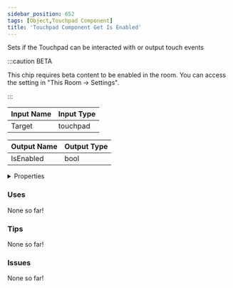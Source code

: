 ```yaml
---
sidebar_position: 652
tags: [Object,Touchpad Component]
title: 'Touchpad Component Get Is Enabled'
---
```


Sets if the Touchpad can be interacted with or output touch events

:::caution BETA

This chip requires beta content to be enabled in the room. You can access the setting in "This Room -> Settings".

:::


<EsbSvg />

| Input Name | Input Type |
|-----------|-----------|
| Target | touchpad |

| Output Name | Output Type |
|-----------|-----------|
| IsEnabled | bool |


<details>
  <summary>Properties</summary>
  <div>
    <div>
    <table>
      <thead>
        <tr>
          <th>Is beta required?</th>
          <th>✅</th>
        </tr>
        <tr>
          <th>Is this chip a trolling risk?</th>
          <th>❌</th>
        </tr>
        <tr>
          <th>Is this chip a role assignment risk?</th>
          <th>❌</th>
        </tr>
        <tr>
          <th>Chip UUID</th>
          <th>64ca9ac0-04a8-4460-afe5-64a927f1ca4a</th>
        </tr>
      </thead>
    </table>
    </div>
  </div>
</details>

### Uses

None so far!

### Tips

None so far!

### Issues

None so far!